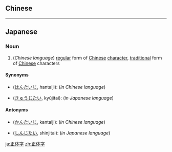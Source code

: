 {{also|正體字}}
==Chinese==
{{zh-see|正體字}}

----

==Japanese==
{{ja-kanjitab|せい|たい|じ|yomi=on}}

===Noun===
{{ja-noun|せいたいじ|kyu=正體字}}

# (''Chinese language'') [[regular]] form of [[Chinese]] [[character]], [[traditional]] form of [[Chinese]] characters

====Synonyms====
* {{l|ja|繁体字}} ([[はんたいじ]], hantaiji): (''in Chinese language'')
* {{l|ja|旧字体}} ([[きゅうじたい]], kyūjitai): (''in Japanese language'')

====Antonyms====
* {{l|ja|簡体字}} ([[かんたいじ]], kantaiji): (''in Chinese language'')
* {{l|ja|新字体}} ([[しんじたい]], shinjitai): (''in Japanese language'')

[[ja:正体字]]
[[zh:正体字]]